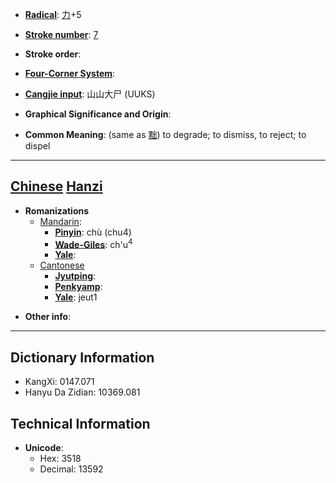 * '''[[Wiktionary:Chinese radical index| Radical]]''': [[Wiktionary:Chinese radical index 力|力]]+5

* '''[[Wiktionary:Chinese total strokes index|Stroke number]]''': [[Wiktionary:Chinese total strokes index 7|7]]

* '''Stroke order''': 

* '''[[Wiktionary:Chinese four corner index|Four-Corner System]]''': 

* '''[[Wiktionary:Chinese Cangjie index|Cangjie input]]''': 山山大尸 (UUKS)

* '''Graphical Significance and Origin''': 

* '''Common Meaning''': (same as [[黜]]) to degrade; to dismiss, to reject; to dispel

----

== [[Chinese]] [[Hanzi]] ==

* '''Romanizations'''
** [[Mandarin]]:
*** '''[[Pinyin]]''': chù (chu4)
*** '''[[Wade-Giles]]''': ch'u<sup>4</sup>
*** '''[[Yale]]''': 
**[[Cantonese]]
***'''[[Jyutping]]''':
***'''[[Penkyamp]]''': 
***'''[[Yale]]''': jeut1

* '''Other info''': 

----

== Dictionary Information ==

* KangXi: 0147.071
* Hanyu Da Zidian: 10369.081

== Technical Information ==

* '''Unicode''':
** Hex: 3518
** Decimal: 13592